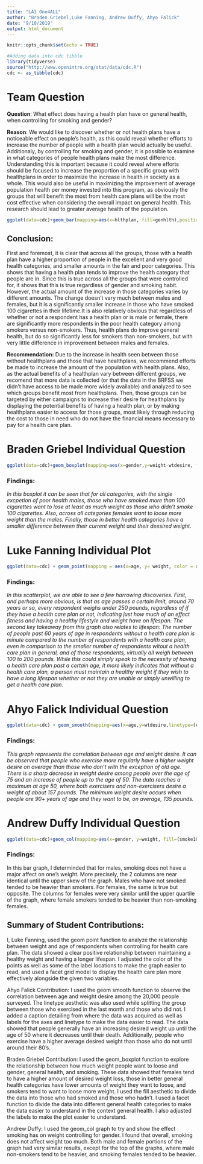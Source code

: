 ---
title: "LA3 One4ALL"
author: "Braden Griebel,Luke Fanning, Andrew Duffy, Ahyo Falick"
date: "9/10/2019"
output: html_document
---

```{r setup, include=FALSE}
knitr::opts_chunk$set(echo = TRUE)
```

```{r}
#Adding data into cdc tibble
library(tidyverse)
source("http://www.openintro.org/stat/data/cdc.R")
cdc <- as_tibble(cdc)
```


# Team Question

**Question**: What effect does having a health plan have on general health, when controlling for smoking and gender?

**Reason**: We would like to discover whether or not health plans have a noticeable effect on people's health, as this could reveal whether efforts to increase the number of people with a health plan would actually be useful. Additionaly, by controlling for smoking and gender, it is possible to examine in what categories of people health plans make the most difference. Understanding this is important because it could reveal where efforts should be focused to increase the proportion of a specific group with healthplans in order to maximize the increase in health in society as a whole. This would also be useful in maximizing the improvement of average population health per money invested into this program, as obviously the groups that will benefit the most from health care plans will be the most cost effective when considering the overall impact on general health. This research should lead to greater average health of the population.  

```{r}
ggplot(data=cdc)+geom_bar(mapping=aes(x=hlthplan, fill=genhlth),position='fill')+facet_grid(gender~smoke100, labeller = label_both)+labs(x='Health Plan',y="Proportion",title="Health and Health Plans")
```

## Conclusion:
First and foremost, it is clear that across all the groups, those with a health plan have a higher proportion of people in the excellent and very good health categories, and smaller amounts in the fair and poor categories. This shows that having a health plan tends to improve the health category that people are in. Since this is true across all the groups that were controlled for, it shows that this is true regardless of gender and smoking habit. However, the actual amount of the increase in those categories varies by different amounts. The change doesn't vary much between males and females, but it is a significantly smaller increase in those who have smoked 100 cigarettes in their lifetime.It is also relatively obvious that regardless of whether or not a respondent has a health plan or is male or female, there are significantly more respondents in the poor health category among smokers versus non-smokers. Thus, health plans do improve general health, but do so significantly less for smokers than non-smokers, but with very little difference in improvement between males and females. 

**Recommendation:** Due to the increase in health seen between those without healthplans and those that have healthplans, we recommend efforts be made to increase the amount of the population with health plans. Also, as the actual benefits of a healthplan vary between different groups, we recomend that more data is collected (or that the data in the BRFSS we didn't have access to be made more widely available) and analyzed to see which groups benefit most from healthplans. Then, those groups can be targeted by either campaigns to increase their desire for healthplans by displaying the potential benefits of having a health plan, or by making healthplans easier to access for those groups, most likely through reducing the cost to those in need who do not have the financial means necessary to pay for a health care plan.

# Braden Griebel Individual Question

```{r}
ggplot(data=cdc)+geom_boxplot(mapping=aes(x=gender,y=weight-wtdesire, fill=(smoke100==1)),position="dodge",alpha="0.7")+coord_cartesian(ylim=c(-10,50))+labs(x="Gender",y="Weight loss Desire", fill="Smoked 100 Cigarettes",title="Gender, Health and Weight loss Desire")+facet_wrap(~genhlth,nrow=2)
```

### Findings:
*In this boxplot it can be seen that for all categories, with the single excpetion of poor health males, those who have smoked more than 100 cigarettes want to lose at least as much weight as those who didn't smoke 100 cigarettes. Also, across all categories females want to loose more weight than the males. Finally, those in better health categories have a smaller difference between their current weight and their deesired weight.*

# Luke Fanning Individual Plot

```{r}
ggplot(data=cdc) + geom_point(mapping = aes(x=age, y= weight, color = age), position = "jitter") + facet_grid(hlthplan ~ ., labeller = "label_both") + theme(legend.position= "bottom") + labs(x="Age", y = "Weight", color = "", title = "Weight vs. Age, controlling for Health Care Plan")
```

### Findings:
*In this scatterplot, we are able to see a few harrowing discoveries. First, and perhaps more obvious, is that as age passes a certain limit, around 70 years or so, every respondent weighs under 250 pounds, regardless of if they have a health care plan or not, indicating just how much of an effect fitness and having a healthy lifestyle and weight have on lifespan. The second key takeaway from this graph also relates to lifespan: The number of people past 60 years of age in respondents without a health care plan is minute compared to the number of respondents with a health care plan, even in comparison to the smaller number of respondents witout a health care plan in general, and of those respondents, virtually all weigh between 100 to 200 pounds. While this could simply speak to the necessity of having a health care plan past a certain age, it more likely indicates that without a health care plan, a person must maintain a healthy weight if they wish to have a long lifespan whether or not they are unable or simply unwilling to get a health care plan.*


# Ahyo Falick Individual Question

```{r}
ggplot(data=cdc) + geom_smooth(mapping=aes(x=age,y=wtdesire,linetype=(exerany==1))) + labs(title = "Age vs. Weight Desire", caption = "Data source: The Behavioral Risk Factor Surveillance System (from a survey of 20,000 people)", linetype="Exercise", x="Age", y="Weight Desire")
```

### Findings:
*This graph represents the correlation between age and weight desire. It can be observed that people who exercise more regularly have a higher weight desire on average than those who don't with the exception of old age. There is a sharp decrease in weight desire among people over the age of 75 and an increase of people up to the age of 50. The data reaches a maximum at age 50, where both exercisers and non-exercisers desire a weight of about 157 pounds. The minimum weight desire occurs when people are 90+ years of age and they want to be, on average, 135 pounds.*


# Andrew Duffy Individual Question

```{r}
ggplot(data=cdc)+geom_col(mapping=aes(x=gender, y=weight, fill=(smoke100==1)), position="dodge", alpha="0.7")
```

### Findings:
In this bar graph, I determinded that for males, smoking does not have a major affect on one's weight. More precisely, the 2 columns are near identical until the upper skew of the graph. Males who have not smoked tended to be heavier than smokers. For females, the same is true but opposite. The columns for females were very similar until the upper quartile of the graph, where female smokers tended to be heavier than non-smoking females. 


## Summary of Student Contributions:

I, Luke Fanning, used the geom point function to analyze the relationship between weight and age of respondents when controlling for health care plan. The data showed a clear positive relationship between maintaining a healthy weight and having a longer lifespan. I adjusted the color of the points as well as some of the label locations to make the graph easier to read, and used a facet grid model to display the health care plan more effectively alongside the given two variables. 

Ahyo Falick Contribution:
I used the geom smooth function to observe the correlation between age and weight desire among the 20,000 people surveyed. The linetype aesthetic was also used while splitting the group between those who exercised in the last month and those who did not. I added a caption detailing from where the data was acquired as well as labels for the axes and linetype to make the data easier to read. The data showed that people generally have an increasing desired weight up until the age of 50 where it decreases until their death. Additionally, people who exercise have a higher average desired weight than those who do not until around their 80's.

Braden Griebel Contribution: I used the geom_boxplot function to explore the relationship between how much weight people want to loose and gender, general health, and smoking. These data showed that females tend to have a higher amount of desired weight loss, those in better general health categories have lower amounts of weight they want to loose, and smokers tend to want to loose more weight. I used the fill aesthetic to divide the data into those who had smoked and those who hadn't. I used a facet function to divide the data into different general health categories to make the data easier to understand in the context general health. I also adjusted the labels to make the plot easier to understand. 

Andrew Duffy: I used the geom_col graph to try and show the effect smoking has on weight controlling for gender. I found that overall, smoking does not affect weight too much. Both male and female portions of the graph had very similar results, except for the top of the graphs, where male non-smokers tend to be heavier, and smoking females tended to be heavier.
